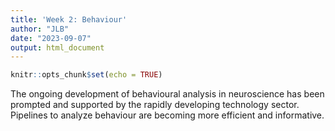```yaml
---
title: 'Week 2: Behaviour'
author: "JLB"
date: "2023-09-07"
output: html_document
---
```


```r
knitr::opts_chunk$set(echo = TRUE)
```

The ongoing development of behavioural analysis in neuroscience has been prompted and supported by the rapidly developing technology sector. Pipelines to analyze behaviour are becoming more efficient and informative.


